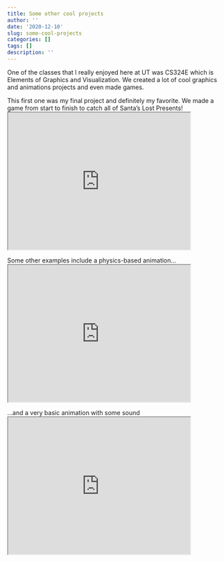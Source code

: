 ```yaml
---
title: Some other cool projects
author: ''
date: '2020-12-10'
slug: some-cool-projects
categories: []
tags: []
description: ''
---
```


One of the classes that I really enjoyed here at UT was CS324E which is Elements of Graphics and Visualization. We created a lot of cool graphics and animations projects and even made games. 

This first one was my final project and definitely my favorite. We made a game from start to finish to catch all of Santa's Lost Presents! 
<iframe width="420" height="315"
src="https://youtu.be/kXNU-pjiayc">
</iframe>

Some other examples include a physics-based animation...
<iframe width="420" height="315"
src="https://youtu.be/106DSL0I9cQ">
</iframe>

...and a very basic animation with some sound
<iframe width="420" height="315"
src="https://youtu.be/IVF-gER-MUU">
</iframe>